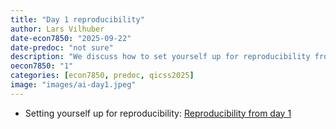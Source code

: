 ```yaml
---
title: "Day 1 reproducibility"
author: Lars Vilhuber
date-econ7850: "2025-09-22"
date-predoc: "not sure"
description: "We discuss how to set yourself up for reproducibility from the very first day of your project."
oecon7850: "1"
categories: [econ7850, predoc, qicss2025]
image: "images/ai-day1.jpeg"
---
```


- Setting yourself up for reproducibility: [Reproducibility from day 1](https://larsvilhuber.github.io/day1-tutorial/#/title-slide)
